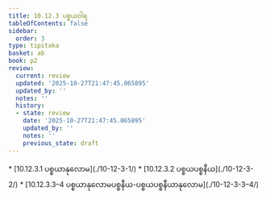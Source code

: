```yaml
---
title: 10.12.3 ပစ္စယဝါရ
tableOfContents: false
sidebar:
  order: 3
type: tipitaka
basket: ab
book: p2
review:
  current: review
  updated: '2025-10-27T21:47:45.065895'
  updated_by: ''
  notes: ''
  history:
  - state: review
    date: '2025-10-27T21:47:45.065895'
    updated_by: ''
    notes: ''
    previous_state: draft
---
```



<ReviewStatus review={frontmatter.review} showDetails={true} />

<HypothesisAnnotation frontmatter={frontmatter} />

<DynamicBreadcrumb />



<TableOfContents book="p2" section="10.12.3">
* [10.12.3.1 ပစ္စယာနုလောမ](./10-12-3-1/)
* [10.12.3.2 ပစ္စယပစ္စနီယ](./10-12-3-2/)
* [10.12.3.3–4 ပစ္စယာနုလောမပစ္စနီယ-ပစ္စယပစ္စနီယာနုလောမ](./10-12-3-3–4/)
</TableOfContents>